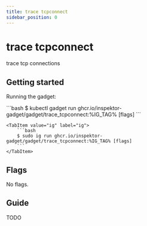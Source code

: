 ```yaml
---
title: trace tcpconnect
sidebar_position: 0
---
```



# trace tcpconnect

trace tcp connections

## Getting started

Running the gadget:

<Tabs groupId="env">
    <TabItem value="kubectl-gadget" label="kubectl gadget">
        ```bash
        $ kubectl gadget run ghcr.io/inspektor-gadget/gadget/trace_tcpconnect:%IG_TAG% [flags]
        ```
    </TabItem>

    <TabItem value="ig" label="ig">
        ```bash
        $ sudo ig run ghcr.io/inspektor-gadget/gadget/trace_tcpconnect:%IG_TAG% [flags]
        ```
    </TabItem>
</Tabs>

## Flags

No flags.

## Guide

TODO
